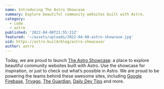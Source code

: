 ```yaml
---
name: Introducing The Astro Showcase
summary: Explore beautiful community websites built with Astro.
category:
  - code
  - astro
published: '2022-04-08T21:55:21Z'
featured: '~/assets/uploads/2022-04-08-astro-showcase.jpg'
uid: https://astro.build/blog/astro-showcase/
author: astro
---
```



Today, we are proud to launch [The Astro Showcase](https://astro.build/showcase): a place to explore beautiful community websites built with Astro. Use the showcase for inspiration, or just to check out what’s possible in Astro. We are proud to be powering the teams behind these awesome sites, including [Google Firebase](https://firebase.blog/), [Trivago](https://tech.trivago.com/), [The Guardian](https://developers.theguardian.com/), [Daily Dev Tips](https://daily-dev-tips.com/) and more.

<ArticlePhoto src="2022-04-08-astro-showcase-screenshot" />